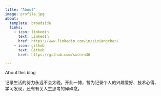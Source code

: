 ```yaml
---
title: "About"
image: profile.jpg
about:
  template: broadside
  links:
    - icon: linkedin
      text: LinkedIn
      href: https://www.linkedin.com/in/sixiangchen/
    - icon: github
      text: Github
      href: https://github.com/sxchen36

---
```


About this blog

记录生活的努力永远不会太晚。开此一博，暂为记录个人的兴趣爱好、技术心得、学习发现，还有有关人生思考的碎碎念。
